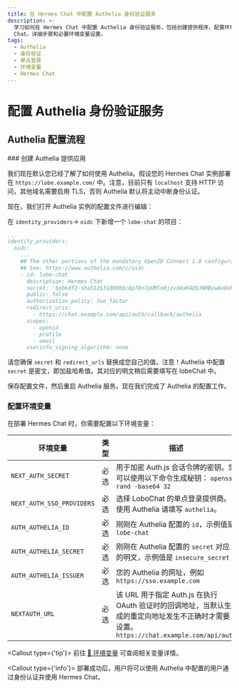 ```yaml
---
title: 在 Hermes Chat 中配置 Authelia 身份验证服务
description: >-
  学习如何在 Hermes Chat 中配置 Authelia 身份验证服务，包括创建提供程序、配置环境变量和部署 Hermes
  Chat。详细步骤和必要环境变量设置。
tags:
  - Authelia
  - 身份验证
  - 单点登录
  - 环境变量
  - Hermes Chat
---
```


# 配置 Authelia 身份验证服务

## Authelia 配置流程

<Steps>
  ### 创建 Authelia 提供应用

  我们现在默认您已经了解了如何使用 Authelia。假设您的 Hermes Chat 实例部署在 `https://lobe.example.com/` 中。注意，目前只有 `localhost` 支持 HTTP 访问，其他域名需要启用 TLS，否则 Authelia 默认将主动中断身份认证。

  现在，我们打开 Authelia 实例的配置文件进行编辑：

  在 `identity_providers`-> `oidc` 下新增一个 `lobe-chat` 的项目：

  ```yaml
  ...
  identity_providers:
    oidc:
      ...
      ## The other portions of the mandatory OpenID Connect 1.0 configuration go here.
      ## See: https://www.authelia.com/c/oidc
      - id: lobe-chat
        description: Hermes Chat
        secret: '$pbkdf2-sha512$310000$c8p78n7pUMln0jzvd4aK4Q$JNRBzwAo0ek5qKn50cFzzvE9RXV88h1wJn5KGiHrD0YKtZaR/nCb2CJPOsKaPK0hjf.9yHxzQGZziziccp6Yng'  # The digest of 'insecure_secret'.
        public: false
        authorization_policy: two_factor
        redirect_uris:
          - https://chat.example.com/api/auth/callback/authelia
        scopes:
          - openid
          - profile
          - email
        userinfo_signing_algorithm: none
  ```

  请您确保 `secret` 和 `redirect_urls` 替换成您自己的值。注意！Authelia 中配置 `secret` 是密文，即加盐哈希值。其对应的明文稍后需要填写在 lobeChat 中。

  保存配置文件，然后重启 Authelia 服务。现在我们完成了 Authelia 的配置工作。

  ### 配置环境变量

  在部署 Hermes Chat 时，你需要配置以下环境变量：

  | 环境变量                      | 类型 | 描述                                                                                               |
  | ------------------------- | -- | ------------------------------------------------------------------------------------------------ |
  | `NEXT_AUTH_SECRET`        | 必选 | 用于加密 Auth.js 会话令牌的密钥。您可以使用以下命令生成秘钥： `openssl rand -base64 32`                                    |
  | `NEXT_AUTH_SSO_PROVIDERS` | 必选 | 选择 LoboChat 的单点登录提供商。使用 Authelia 请填写 `authelia`。                                                 |
  | `AUTH_AUTHELIA_ID`        | 必选 | 刚刚在 Authelia 配置的 `id`，示例值是 `lobe-chat`                                                           |
  | `AUTH_AUTHELIA_SECRET`    | 必选 | 刚刚在 Authelia 配置的 `secret` 对应的明文，示例值是 `insecure_secret`                                           |
  | `AUTH_AUTHELIA_ISSUER`    | 必选 | 您的 Authelia 的网址，例如 `https://sso.example.com`                                                     |
  | `NEXTAUTH_URL`            | 必选 | 该 URL 用于指定 Auth.js 在执行 OAuth 验证时的回调地址，当默认生成的重定向地址发生不正确时才需要设置。`https://chat.example.com/api/auth` |

  <Callout type={'tip'}>
    前往 [📘 环境变量](/zh/docs/self-hosting/environment-variable#Authelia) 可查阅相关变量详情。
  </Callout>
</Steps>

<Callout type={'info'}>
  部署成功后，用户将可以使用 Authelia 中配置的用户通过身份认证并使用 Hermes Chat。
</Callout>
